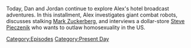 {{DEFAULTSORT:
    #_EPISODE_0814:June 1, 2023
}}{{Episode
    | title           = June 1, 2023
    | caption         = Listen to this episode on [https://knowledgefight.libsyn.com/814-june-1-2023 Libsyn] [https://open.spotify.com/episode/1FdK8PFk3TKJRlq076N9Ii Spotify], Read the [[Transcript/814: June 1, 2023|Unofficial Transcript]]
    | episodeNumber   = 814
    | length          = 01:33:21
    | airDate         = June 5, 2023
    | coverageDate    = June 1, 2023
    | episodeType     = [[:Category:Present Day|Present Day]]
    | appearance      = [[Mark Zuckerberg]], [[Scott Bennett]], [[Jim Fetzer]], [[Jim Garrison]], [[Laura Loomer]], [[Louis Farrakhan]], [[Paul Joseph Watson]], [[Donald Trump]]
    | previousEpisode = [[813: May 29, 2023]]
    | nextEpisode     = [[815: June 6, 2023]]
}}

{{Stub}}

Today, Dan and Jordan continue to explore Alex's hotel broadcast adventures.  In this installment, Alex investigates giant combat robots, discusses stalking [[Mark Zuckerberg]], and interviews a dollar-store [[Steve Pieczenik]] who wants to outlaw homosexuality in the US.

[[Category:Episodes]]
[[Category:Present Day]]
